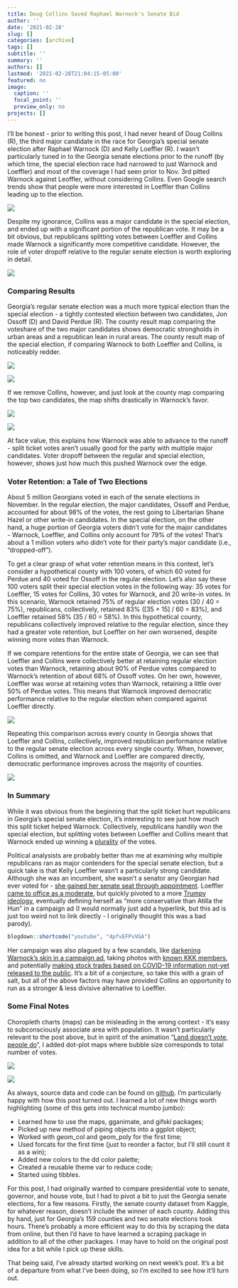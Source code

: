 ```yaml
---
title: Doug Collins Saved Raphael Warnock's Senate Bid
author: ''
date: '2021-02-28'
slug: []
categories: [archive]
tags: []
subtitle: ''
summary: ''
authors: []
lastmod: '2021-02-28T21:04:15-05:00'
featured: no
image:
  caption: ''
  focal_point: ''
  preview_only: no
projects: []
---
```


I’ll be honest - prior to writing this post, I had never heard of Doug Collins (R), the third major candidate in the race for Georgia’s special senate election after Raphael Warnock (D) and Kelly Loeffler (R). I wasn’t particularly tuned in to the Georgia senate elections prior to the runoff (by which time, the special election race had narrowed to just Warnock and Loeffler) and most of the coverage I had seen prior to Nov. 3rd pitted Warnock against Leoffler, without considering Collins. Even Google search trends show that people were more interested in Loeffler than Collins leading up to the election.

![](pics/plot_01.png)

Despite my ignorance, Collins was a major candidate in the special election, and ended up with a significant portion of the republican vote. It may be a bit obvious, but republicans splitting votes between Loeffler and Collins made Warnock a significantly more competitive candidate. However, the role of voter dropoff relative to the regular senate election is worth exploring in detail.

![](pics/plot_02.png)

### Comparing Results

Georgia’s regular senate election was a much more typical election than the special election - a tightly contested election between two candidates, Jon Ossoff (D) and David Perdue (R). The county result map comparing the voteshare of the two major candidates shows democratic strongholds in urban areas and a republican lean in rural areas. The county result map of the special election, if comparing Warnock to both Loeffler and Collins, is noticeably redder.

![](pics/plot_03.png)

![](pics/plot_04.png)

If we remove Collins, however, and just look at the county map comparing the top two candidates, the map shifts drastically in Warnock’s favor.

![](pics/plot_04.png)

![](pics/plot_05.png)

At face value, this explains how Warnock was able to advance to the runoff - split ticket votes aren’t usually good for the party with multiple major candidates. Voter dropoff between the regular and special election, however, shows just how much this pushed Warnock over the edge.

### Voter Retention: a Tale of Two Elections

About 5 million Georgians voted in each of the senate elections in November. In the regular election, the major candidates, Ossoff and Perdue, accounted for about 98% of the votes, the rest going to Libertarian Shane Hazel or other write-in candidates. In the special election, on the other hand, a huge portion of Georgia voters didn’t vote for the major candidates - Warnock, Loeffler, and Collins only account for 79% of the votes! That’s about a 1 million voters who didn’t vote for their party’s major candidate (i.e., “dropped-off”). 

To get a clear grasp of what voter retention means in this context, let’s consider a hypothetical county with 100 voters, of which 60 voted for Perdue and 40 voted for Ossoff in the regular election. Let’s also say these 100 voters split their special election votes in the following way: 35 votes for Loeffler, 15 votes for Collins,  30 votes for Warnock, and 20 write-in votes. In this scenario, Warnock retained 75% of regular election votes (30 / 40 = 75%), republicans, collectively, retained 83% ([35 + 15] / 60 = 83%), and Loeffler retained 58% (35 / 60 = 58%). In this hypothetical county, republicans collectively improved relative to the regular election, since they had a greater vote retention, but Loeffler on her own worsened, despite winning more votes than Warnock.

If we compare retentions for the entire state of Georgia, we can see that Loeffler and Collins were collectively better at retaining regular election votes than Warnock, retaining about 90% of Perdue votes compared to Warnock’s retention of  about 68% of Ossoff votes. On her own, however, Loeffler was worse at retaining votes than Warnock, retaining a little over 50% of Perdue votes. This means that Warnock improved democratic performance relative to the regular election when compared against Loeffler directly.

![](pics/plot_06.png)

Repeating this comparison across every county in Georgia shows that Loeffler and Collins, collectively, improved republican performance relative to the regular senate election across every single county. When, however, Collins is omitted, and Warnock and Loeffler are compared directly, democratic performance improves across the majority of counties.

![](pics/plot_07.gif)

### In Summary

While it was obvious from the beginning that the split ticket hurt republicans in Georgia’s special senate election,  it’s interesting to see just how much this split ticket helped Warnock. Collectively, republicans handily won the special election, but splitting votes between Loeffler and Collins meant that Warnock ended up winning a [plurality](https://en.wikipedia.org/wiki/Plurality_(voting)) of the votes. 

Political analysists are probably better than me at examining why multiple republicans ran as major contenders for the special senate election, but a quick take is that Kelly Loeffler wasn’t a particularly strong candidate. Although she was an incumbent, she wasn’t a senator any Georgian had ever voted for - [she gained her senate seat through appointment](https://www.ajc.com/news/state--regional-govt--politics/inside-how-kemp-picked-loeffler-for-the-senate/ftgH6xSI2Lnl0QLgqSQu8O/). Loeffler [came to office as a moderate](https://www.nytimes.com/2020/10/05/us/politics/kelly-loeffler-georgia.html), but quickly pivoted to a more [Trumpy ideology](https://projects.fivethirtyeight.com/congress-trump-score/kelly-loeffler/), eventually defining herself as “more conservative than Atilla the Hun” in a campaign ad (I would normally just add a hyperlink, but this ad is just too weird not to link directly - I originally thought this was a bad parody). 

```r
blogdown::shortcode("youtube", "4pfvEFPvVGA")
```

Her campaign was also plagued by a few scandals, like [darkening Warnock’s skin in a campaign ad](https://www.ibtimes.sg/kelly-loefflers-campaign-caught-darkening-skin-opponent-raphael-warnock-facebook-ad-54651), taking photos with [known KKK members](https://www.washingtonpost.com/nation/2020/12/14/loeffler-chester-doles-kkk-photo/), and potentially [making stock trades based on COVID-19 information not-yet released to the public](https://www.politifact.com/factchecks/2020/oct/31/raphael-warnock/fact-checking-raphael-warnocks-claim-georgia-sen-k/). It’s a bit of a conjecture, so take this with a grain of salt, but all of the above factors may have provided Collins an opportunity to run as a stronger & less divisive alternative to Loeffler. 

### Some Final Notes

Choropleth charts (maps) can be misleading in the wrong context - it’s easy to subconsciously associate area with population. It wasn’t particularly relevant to the post above, but in spirit of the animation “[Land doesn’t vote, people do](https://s3files.core77.com/blog/images/960537_81_90771_DrdO3qFgW.gif)”, I added dot-plot maps where bubble size corresponds to total number of votes.

![](pics/plot_08.png)

![](pics/plot_09.png)

As always, source data and code can be found on [github](https://github.com/markjrieke/thedatadiary/tree/main/2021.02.28-ticket_splitting). I’m particularly happy with how this post turned out. I learned a lot of new things worth highlighting (some of this gets into technical mumbo jumbo):

* Learned how to use the maps, gganimate, and gifski packages;
* Picked up new method of piping objects into a ggplot object;
* Worked with geom_col and geom_poly for the first time;
* Used forcats for the first time (just to reorder a factor, but I’ll still count it as a win);
* Added new colors to the dd color palette;
* Created a reusable theme var to reduce code;
* Started using tibbles.

For this post, I had originally wanted to compare presidential vote to senate, governor, and house vote, but I had to pivot a bit to just the Georgia senate elections, for a few reasons. Firstly, the senate county dataset from Kaggle, for whatever reason, doesn’t include the winner of each county. Adding this by hand, just for Georgia’s 159 counties and two senate elections took hours. There’s probably a more efficient way to do this by scraping the data from online, but then I’d have to have learned a scraping package in addition to all of the other packages. I may have to hold on the original post idea for a bit while I pick up these skills. 

That being said, I’ve already started working on next week’s post. It’s a bit of a departure from what I’ve been doing, so I’m excited to see how it’ll turn out.